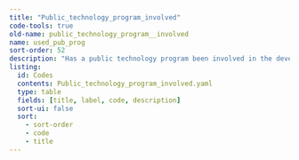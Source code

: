 ```yaml
---
title: "Public_technology_program_involved"
code-tools: true
old-name: public_technology_program__involved
name: used_pub_prog
sort-order: 52
description: "Has a public technology program been involved in the development of the innovation"
listing:
  id: Codes
  contents: Public_technology_program_involved.yaml
  type: table
  fields: [title, label, code, description]
  sort-ui: false
  sort:
    - sort-order
    - code
    - title
---
```


:::{ #Codes }
:::

